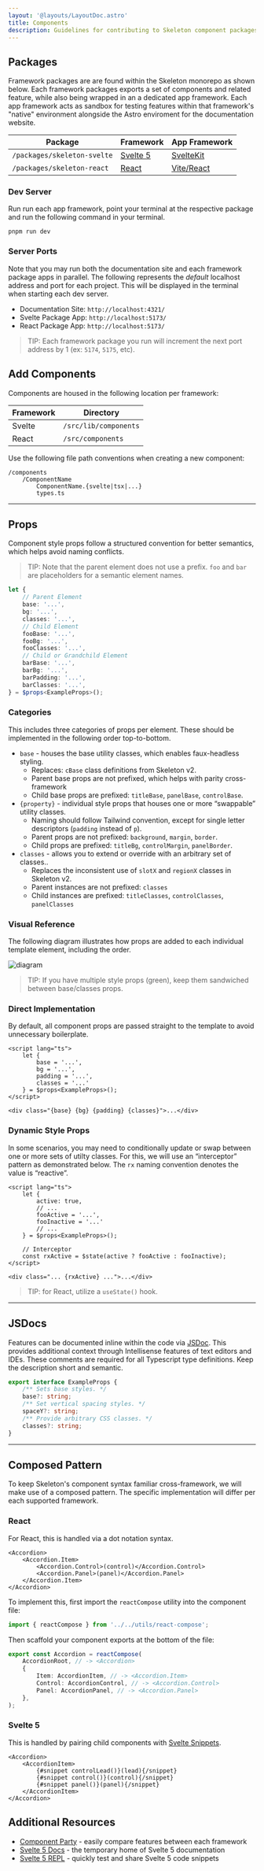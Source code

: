 ```yaml
---
layout: '@layouts/LayoutDoc.astro'
title: Components
description: Guidelines for contributing to Skeleton component packages.
---
```



## Packages

Framework packages are are found within the Skeleton monorepo as shown below. Each framework packages exports a set of components and related feature, while also being wrapped in an a dedicated app framework. Each app framework acts as sandbox for testing features within that framework's "native" environment alongside the Astro enviroment for the documentation website.

| Package                     | Framework                       | App Framework                        |
| --------------------------- | ------------------------------- | ------------------------------------ |
| `/packages/skeleton-svelte` | [Svelte 5](https://svelte.dev/) | [SvelteKit](https://kit.svelte.dev/) |
| `/packages/skeleton-react`  | [React](https://react.dev/)     | [Vite/React](https://vitejs.dev/)    |

### Dev Server

Run run each app framework, point your terminal at the respective package and run the following command in your terminal.

```
pnpm run dev
```

### Server Ports

Note that you may run both the documentation site and each framework package apps in parallel. The following represents the _default_ localhost address and port for each project. This will be displayed in the terminal when starting each dev server.

-   Documentation Site: `http://localhost:4321/`
-   Svelte Package App: `http://localhost:5173/`
-   React Package App: `http://localhost:5173/`

> TIP: Each framework package you run will increment the next port address by 1 (ex: `5174`, `5175`, etc).

## Add Components

Components are housed in the following location per framework:

| Framework | Directory             |
| --------- | --------------------- |
| Svelte    | `/src/lib/components` |
| React     | `/src/components`     |

Use the following file path conventions when creating a new component:

```
/components
    /ComponentName
        ComponentName.{svelte|tsx|...}
        types.ts
```

---

## Props

Component style props follow a structured convention for better semantics, which helps avoid naming conflicts.

> TIP: Note that the parent element does not use a prefix. `foo` and `bar` are placeholders for a semantic element names.

```ts
let {
	// Parent Element
	base: '...',
	bg: '...',
	classes: '...',
	// Child Element
	fooBase: '...',
	fooBg: '...',
	fooClasses: '...',
	// Child or Grandchild Element
	barBase: '...',
	barBg: '...',
	barPadding: '...',
	barClasses: '...',
} = $props<ExampleProps>();
```

### Categories

This includes three categories of props per element. These should be implemented in the following order top-to-bottom.

-   `base` - houses the base utility classes, which enables faux-headless styling.
    -   Replaces: `cBase` class definitions from Skeleton v2.
    -   Parent base props are not prefixed, which helps with parity cross-framework
    -   Child base props are prefixed: `titleBase`, `panelBase`, `controlBase`.
-   `{property}` - individual style props that houses one or more “swappable” utility classes.
    -   Naming should follow Tailwind convention, except for single letter descriptors (`padding` instead of `p`).
    -   Parent props are not prefixed: `background`, `margin`, `border`.
    -   Child props are prefixed: `titleBg`, `controlMargin`, `panelBorder`.
-   `classes` - allows you to extend or override with an arbitrary set of classes..
    -   Replaces the inconsistent use of `slotX` and `regionX` classes in Skeleton v2.
    -   Parent instances are not prefixed: `classes`
    -   Child instances are prefixed: `titleClasses`, `controlClasses`, `panelClasses`

### Visual Reference

The following diagram illustrates how props are added to each individual template element, including the order.

![diagram](https://github.com/skeletonlabs/skeleton/assets/1509726/dd2f9ccf-a971-4599-9546-4587193dccdb)

> TIP: If you have multiple style props (green), keep them sandwiched between base/classes props.

### Direct Implementation

By default, all component props are passed straight to the template to avoid unnecessary boilerplate.

```svelte
<script lang="ts">
    let {
        base = '...',
        bg = '...',
        padding = '...',
        classes = '...'
    } = $props<ExampleProps>();
</script>

<div class="{base} {bg} {padding} {classes}">...</div>
```

### Dynamic Style Props

In some scenarios, you may need to conditionally update or swap between one or more sets of utilty classes. For this, we will use an “interceptor” pattern as demonstrated below. The `rx` naming convention denotes the value is “reactive”.

```svelte
<script lang="ts">
    let {
        active: true,
        // ...
        fooActive = '...',
        fooInactive = '...'
        // ...
    } = $props<ExampleProps>();

    // Interceptor
    const rxActive = $state(active ? fooActive : fooInactive);
</script>

<div class="... {rxActive} ...">...</div>
```

> TIP: for React, utilize a `useState()` hook.

---

## JSDocs

Features can be documented inline within the code via [JSDoc](https://jsdoc.app/about-getting-started). This provides additional context through Intellisense features of text editors and IDEs. These comments are required for all Typescript type definitions. Keep the description short and semantic.

```ts
export interface ExampleProps {
	/** Sets base styles. */
	base?: string;
	/** Set vertical spacing styles. */
	spaceY?: string;
	/** Provide arbitrary CSS classes. */
	classes?: string;
}
```

---

## Composed Pattern

To keep Skeleton's component syntax familiar cross-framework, we will make use of a composed pattern. The specific implementation will differ per each supported framework.

### React

For React, this is handled via a dot notation syntax.

```tsx
<Accordion>
	<Accordion.Item>
		<Accordion.Control>(control)</Accordion.Control>
		<Accordion.Panel>(panel)</Accordion.Panel>
	</Accordion.Item>
</Accordion>
```

To implement this, first import the `reactCompose` utility into the component file:

```ts
import { reactCompose } from '../../utils/react-compose';
```

Then scaffold your component exports at the bottom of the file:

```ts
export const Accordion = reactCompose(
	AccordionRoot, // -> <Accordion>
	{
		Item: AccordionItem, // -> <Accordion.Item>
		Control: AccordionControl, // -> <Accordion.Control>
		Panel: AccordionPanel, // -> <Accordion.Panel>
	},
);
```

### Svelte 5

This is handled by pairing child components with [Svelte Snippets](https://svelte-5-preview.vercel.app/docs/snippets).

```svelte
<Accordion>
	<AccordionItem>
		{#snippet controlLead()}(lead){/snippet}
		{#snippet control()}(control){/snippet}
		{#snippet panel()}(panel){/snippet}
	</AccordionItem>
</Accordion>
```

## Additional Resources

-   [Component Party](https://component-party.dev/) - easily compare features between each framework
-   [Svelte 5 Docs](https://svelte-5-preview.vercel.app/docs/introduction) - the temporary home of Svelte 5 documentation
-   [Svelte 5 REPL](https://svelte-5-preview.vercel.app/) - quickly test and share Svelte 5 code snippets
